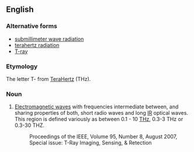 ==English==
{{wikipedia}}

===Alternative forms===
* [[submillimeter wave radiation]]
* [[terahertz radiation]]
* [[T-ray]]

===Etymology===
The letter T- from [[terahertz|TeraHertz]] (THz).

===Noun===
{{en-noun}}

# {{context|engineering|lang=en}} [[electromagnetic wave|Electromagnetic waves]] with frequencies intermediate between, and sharing properties of both, short radio waves and long [[IR]] optical waves. This region is defined variously as between 0.1 - 10 [[THz]], 0.3-3 THz or 0.3-30 THZ.
#: Proceedings of the IEEE, Volume 95, Number 8, August 2007, Special issue: T-Ray Imaging, Sensing, & Retection